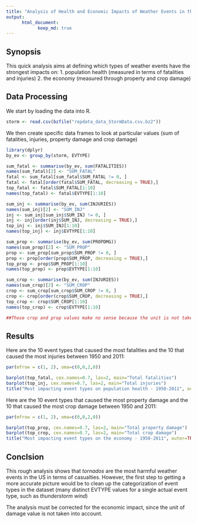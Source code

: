 ```yaml
---
title: "Analysis of Health and Economic Impacts of Weather Events in the US"
output: 
      html_document:
            keep_md: true
---
```

## Synopsis

This quick analysis aims at defining which types of weather events have the strongest impacts on:
1. population health (measured in terms of fatalities and injuries) 
2. the economy (measured through property and crop damage)

## Data Processing

We start by loading the data into R.

```r
storm <- read.csv(bzfile("repdata_data_StormData.csv.bz2"))
```

We then create specific data frames to look at particular values (sum of fatalities, injuries, property damage and crop damage)

```r
library(dplyr)
by_ev <- group_by(storm, EVTYPE)

sum_fatal <- summarise(by_ev, sum(FATALITIES))
names(sum_fatal)[2] <- "SUM_FATAL"
fatal <- sum_fatal[sum_fatal$SUM_FATAL != 0, ]
fatal <- fatal[order(fatal$SUM_FATAL, decreasing = TRUE),]
top_fatal <- fatal$SUM_FATAL[1:10]
names(top_fatal) <- fatal$EVTYPE[1:10]

sum_inj <- summarise(by_ev, sum(INJURIES))
names(sum_inj)[2] <- "SUM_INJ"
inj <- sum_inj[sum_inj$SUM_INJ != 0, ]
inj <- inj[order(inj$SUM_INJ, decreasing = TRUE),]
top_inj <- inj$SUM_INJ[1:10]
names(top_inj) <- inj$EVTYPE[1:10]

sum_prop <- summarise(by_ev, sum(PROPDMG))
names(sum_prop)[2] <- "SUM_PROP"
prop <- sum_prop[sum_prop$SUM_PROP != 0, ]
prop <- prop[order(prop$SUM_PROP, decreasing = TRUE),]
top_prop <- prop$SUM_PROP[1:10]
names(top_prop) <- prop$EVTYPE[1:10]

sum_crop <- summarise(by_ev, sum(INJURIES))
names(sum_crop)[2] <- "SUM_CROP"
crop <- sum_crop[sum_crop$SUM_CROP != 0, ]
crop <- crop[order(crop$SUM_CROP, decreasing = TRUE),]
top_crop <- crop$SUM_CROP[1:10]
names(top_crop) <- crop$EVTYPE[1:10]

##Those crop and prop values make no sense because the unit is not taken into account, due to lack of time
```

## Results

Here are the 10 event types that caused the most fatalities and the 10 that caused the most injuries between 1950 and 2011:

```r
par(mfrow = c(1, 2), oma=c(0,0,2,0))

barplot(top_fatal, cex.names=0.7, las=2, main="Total fatalities")
barplot(top_inj, cex.names=0.7, las=2, main="Total injuries")
title("Most impacting event types on population health - 1950-2011", outer=TRUE)
```

Here are the 10 event types that caused the most property damage and the 10 that caused the most crop damage between 1950 and 2011:

```r
par(mfrow = c(1, 2), oma=c(0,0,2,0))

barplot(top_prop, cex.names=0.7, las=2, main="Total property damage")
barplot(top_crop, cex.names=0.7, las=2, main="Total crop damage")
title("Most impacting event types on the economy - 1950-2011", outer=TRUE)
```


## Conclsion

This rough analysis shows that *tornados* are the most harmful weather events in the US in terms of casualties.
However, the first step to getting a more accurate picture would be to clean up the categorization of event types in the dataset (many distinct EVTYPE values for a single actual event type, such as *thunderstorm wind*)

The analysis must be corrected for the economic impact, since the unit of damage value is not taken into account.